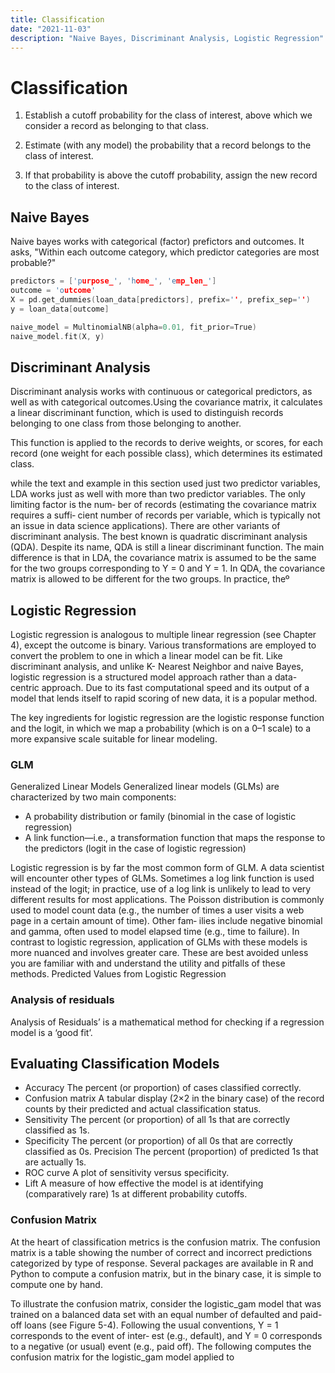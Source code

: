```yaml
---
title: Classification 
date: "2021-11-03"
description: "Naive Bayes, Discriminant Analysis, Logistic Regression"
---
```

# Classification
1. Establish a cutoff probability for the class of interest, above which we consider a record as belonging to that class. 

2. Estimate (with any model) the probability that a record belongs to the class of interest. 

3. If that probability is above the cutoff probability, assign the new record to the class of interest.


## Naive Bayes
Naive bayes works with categorical (factor) prefictors and outcomes.
It asks, "Within each outcome category, which predictor categories are most probable?"


```cpp
predictors = ['purpose_', 'home_', 'emp_len_']
outcome = 'outcome'
X = pd.get_dummies(loan_data[predictors], prefix='', prefix_sep='')
y = loan_data[outcome] 

naive_model = MultinomialNB(alpha=0.01, fit_prior=True) 
naive_model.fit(X, y)
```
## Discriminant Analysis 
Discriminant analysis works with continuous or categorical predictors, as well as with categorical outcomes.Using the covariance matrix, it calculates a linear discriminant function, which is used to distinguish records belonging to one class from those belonging to another. 

This function is applied to the records to derive weights, or scores, for each record (one weight for each possible class), which determines its estimated class.
 
while the text and example in this section used just two predictor variables, LDA works just as well with more than two predictor variables. The only limiting factor is the num‐ ber of records (estimating the covariance matrix requires a suffi‐ cient number of records per variable, which is typically not an issue in data science applications). There are other variants of discriminant analysis. The best known is quadratic discriminant analysis (QDA). Despite its name, QDA is still a linear discriminant function. The main difference is that in LDA, the covariance matrix is assumed to be the same for the two groups corresponding to Y = 0 and Y = 1. In QDA, the covariance matrix is allowed to be different for the two groups. In practice, theº

## Logistic Regression
Logistic regression is analogous to multiple linear regression (see Chapter 4), except the outcome is binary. Various transformations are employed to convert the problem to one in which a linear model can be fit. Like discriminant analysis, and unlike K- Nearest Neighbor and naive Bayes, logistic regression is a structured model approach rather than a data-centric approach. Due to its fast computational speed and its output of a model that lends itself to rapid scoring of new data, it is a popular method.

The key ingredients for logistic regression are the logistic response function and the logit, in which we map a probability (which is on a 0–1 scale) to a more expansive scale suitable for linear modeling. 

### GLM

Generalized Linear Models Generalized linear models (GLMs) are characterized by two main components: 
- A probability distribution or family (binomial in the case of logistic regression) 
- A link function—i.e., a transformation function that maps the response to the predictors (logit in the case of logistic regression)

Logistic regression is by far the most common form of GLM. A data scientist will encounter other types of GLMs. Sometimes a log link function is used instead of the logit; in practice, use of a log link is unlikely to lead to very different results for most applications. The Poisson distribution is commonly used to model count data (e.g., the number of times a user visits a web page in a certain amount of time). Other fam‐ ilies include negative binomial and gamma, often used to model elapsed time (e.g., time to failure). In contrast to logistic regression, application of GLMs with these models is more nuanced and involves greater care. These are best avoided unless you are familiar with and understand the utility and pitfalls of these methods. Predicted Values from Logistic Regression

### Analysis of residuals
Analysis of Residuals’ is a mathematical method for checking if a regression model is a ‘good fit’.
## Evaluating Classification Models

- Accuracy 
 The percent (or proportion) of cases classified correctly. 
- Confusion matrix
 A tabular display (2×2 in the binary case) of the record counts by their predicted and actual classification status. 
- Sensitivity 
 The percent (or proportion) of all 1s that are correctly classified as 1s. 
- Specificity 
 The percent (or proportion) of all 0s that are correctly classified as 0s. Precision The percent (proportion) of predicted 1s that are actually 1s. 
- ROC curve
 A plot of sensitivity versus specificity. 
- Lift
 A measure of how effective the model is at identifying (comparatively rare) 1s at different probability cutoffs.

### Confusion Matrix
At the heart of classification metrics is the confusion matrix. The confusion matrix is a table showing the number of correct and incorrect predictions categorized by type of response. Several packages are available in R and Python to compute a confusion matrix, but in the binary case, it is simple to compute one by hand. 

To illustrate the confusion matrix, consider the logistic_gam model that was trained on a balanced data set with an equal number of defaulted and paid-off loans (see Figure 5-4). Following the usual conventions, Y = 1 corresponds to the event of inter‐ est (e.g., default), and Y = 0 corresponds to a negative (or usual) event (e.g., paid off). The following computes the confusion matrix for the logistic_gam model applied to
